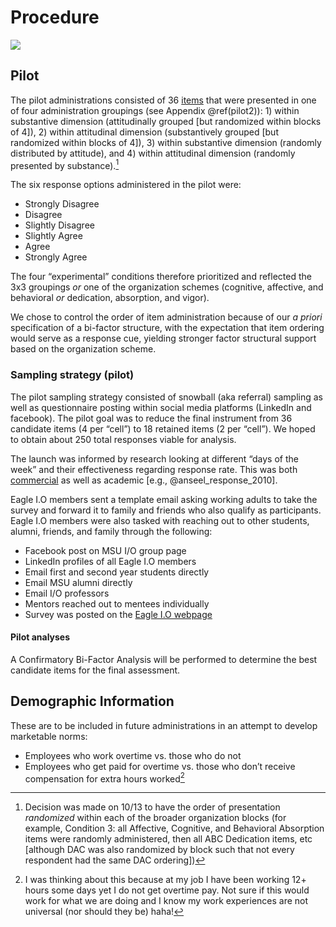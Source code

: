 # Procedure

![](Images\procedure.jpg)

## Pilot {#conds}

The pilot administrations consisted of 36 [items](https://docs.google.com/document/d/18KYE7jq8XLhN-mfGQRMnkf5AM-_U2CJck50eISbAiwM/edit?usp=sharing) that were presented in one of four administration groupings (see Appendix \@ref(pilot2)): 1) within substantive dimension (attitudinally grouped [but randomized within blocks of 4]), 2) within attitudinal dimension (substantively grouped [but randomized within blocks of 4]), 3) within substantive dimension (randomly distributed by attitude), and 4) within attitudinal dimension (randomly presented by substance).[^footie]

The six response options administered in the pilot were:  

+ Strongly Disagree
+ Disagree
+ Slightly Disagree
+ Slightly Agree
+ Agree
+ Strongly Agree

The four "experimental" conditions therefore prioritized and reflected the 3x3 groupings *or* one of the organization schemes (cognitive, affective, and behavioral *or* dedication, absorption, and vigor).
 
[^footie]: Decision was made on 10/13 to have the order of presentation *randomized* within each of the broader organization blocks (for example, Condition 3: all Affective, Cognitive, and Behavioral Absorption items were randomly administered, then all ABC Dedication items, etc [although DAC was also randomized by block such that not every respondent had the same DAC ordering])

We chose to control the order of item administration because of our *a priori* specification of a bi-factor structure, with the expectation that item ordering would serve as a response cue, yielding stronger factor structural support based on the organization scheme. 

### Sampling strategy (pilot)

The pilot sampling strategy consisted of snowball (aka referral) sampling as well as questionnaire posting within social media platforms (LinkedIn and facebook). The pilot goal was to reduce the final instrument from 36 candidate items (4 per "cell") to 18 retained items (2 per "cell"). We hoped to obtain about 250 total responses viable for analysis. 

The launch was informed by research looking at different "days of the week" and their effectiveness regarding response rate. This was both [commercial](https://blog.hubspot.com/service/best-time-send-survey) as well as academic [e.g., @anseel_response_2010].

Eagle I.O members sent a template email asking working adults to take the survey and forward it to family and friends who also qualify as participants. Eagle I.O members were also tasked with reaching out to other students, alumni, friends, and family through the following:

+ Facebook post on MSU I/O group page 
+ LinkedIn profiles of all Eagle I.O members 
+ Email first and second year students directly
+ Email MSU alumni directly
+ Email I/O professors
+ Mentors reached out to mentees individually 
+ Survey was posted on the [Eagle I.O webpage](https://eagle-io.weebly.com/engagement-survey.html)


#### Pilot analyses

A Confirmatory Bi-Factor Analysis will be performed to determine the best candidate items for the final assessment. 


## Demographic Information

These are to be included in future administrations in an attempt to develop marketable norms:

+ Employees who work overtime vs. those who do not
+ Employees who get paid for overtime vs. those who don't receive compensation for extra hours worked[^nother]

[^nother]:I was thinking about this because at my job I have been working 12+ hours some days yet I do not get overtime pay. Not sure if this would work for what we are doing and I know my work experiences are not universal (nor should they be) haha!


